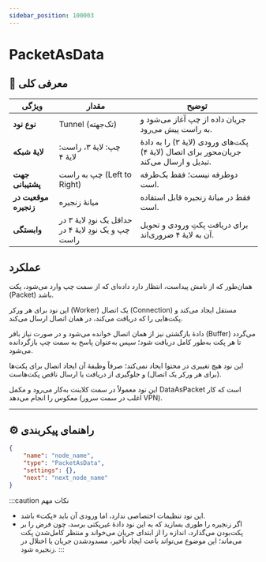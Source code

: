 ```yaml
---
sidebar_position: 100003
---
```


# PacketAsData

## 📖 معرفی کلی


| ویژگی               | مقدار                                   | توضیح                                                                                     |
|---------------------|------------------------------------------|-------------------------------------------------------------------------------------------|
| **نوع نود**         | Tunnel (تک‌جهته)                         | جریان داده از چپ آغاز می‌شود و به راست پیش می‌رود.                                        |
| **لایهٔ شبکه**      | چپ: لایهٔ ۳، راست: لایهٔ ۴              | پکت‌های ورودی (لایهٔ ۳) را به دادهٔ جریان‌محور برای اتصال (لایهٔ ۴) تبدیل و ارسال می‌کند. |
| **جهت پشتیبانی**   | چپ به راست (Left to Right)              | دوطرفه نیست؛ فقط یک‌طرفه است.                                                             |
| **موقعیت در زنجیره**| میانهٔ زنجیره                            | فقط در میانهٔ زنجیره قابل استفاده است.                                                    |
| **وابستگی**         | حداقل یک نودِ لایهٔ ۳ در چپ و یک نودِ لایهٔ ۴ در راست | برای دریافت پکتِ ورودی و تحویل آن به لایهٔ ۴ ضروری‌اند.                      |

## عملکرد

همان‌طور که از نامش پیداست، انتظار دارد داده‌ای که از سمت چپ وارد می‌شود، پکت (Packet) باشد.

این نود برای هر ورکر (Worker) یک اتصال (Connection) مستقل ایجاد می‌کند و پکت‌هایی را که دریافت می‌کند، در همان اتصال ارسال می‌کند.

دادهٔ بازگشتی نیز از همان اتصال خوانده می‌شود و در صورت نیاز بافر (Buffer) می‌گردد تا هر پکت به‌طور کامل دریافت شود؛ سپس به‌عنوان پاسخ به سمت چپ بازگردانده می‌شود.

این نود هیچ تغییری در محتوا ایجاد نمی‌کند؛ صرفاً وظیفهٔ آن ایجاد اتصال برای پکت‌ها (برای هر ورکر یک اتصال) و جلوگیری از دریافت یا ارسال ناقص پکت‌هاست.

این نود معمولاً در سمت کلاینت به‌کار می‌رود و مکمل DataAsPacket است که کار معکوس را انجام می‌دهد (اغلب در سمت سرور VPN).

---

## ⚙️ راهنمای پیکربندی

```json
{
    "name": "node_name",
    "type": "PacketAsData",
    "settings": {},
    "next": "next_node_name"
}
```

:::caution نکات مهم
- این نود تنظیمات اختصاصی ندارد، اما ورودی آن باید «پکت» باشد.
- اگر زنجیره را طوری بسازید که به این نود دادهٔ غیرپکتی برسد، چون فرض را بر پکت‌بودن می‌گذارد، اندازه را از ابتدای جریان می‌خواند و منتظر کامل‌شدن پکت می‌ماند؛ این موضوع می‌تواند باعث ایجاد تأخیر، مسدودشدن جریان یا اختلال در زنجیره شود.
:::






